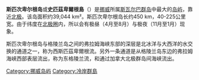 {{expand|time=2009-07-11T13:53:14+00:00}}
{{noteTA
|1=zh:斯匹次卑爾根; zh-hans:斯匹次卑尔根; zh-hant:斯匹茲卑爾根;
|2=zh:斯瓦爾巴; zh-hans:斯瓦尔巴; zh-hant:斯瓦巴; zh-tw:斯瓦巴;
|3=zh-hk:朗伊爾城; zh-tw:隆雅市;
}}
{{Infobox Islands
| name = 斯匹次卑爾根島
| image name = Spitsbergen.png
| image caption = [[斯瓦爾巴群島|斯瓦爾巴群島]]中的斯匹次卑爾根島以紅色標記
| locator map =
| native name =
| location = [[北極海|北極海]]
| coordinates = {{Coord|78|45|N|16|00|E|type:isle_region:NO_scale:5000000|display=inline,title}}
| archipelago = {{flagicon|Svalbard}} [[斯瓦尔巴群岛|斯瓦尔巴群岛]]
| area_km2 = 39044
| rank = 36
| highest mount = [[牛頓峰|牛頓峰]]
| elevation_m = 1717
| country = {{flag|Norway}}
| country admin divisions title =
| country admin divisions =
| country admin divisions title 1 =
| country admin divisions 1 =
| country largest city = [[朗伊爾城|朗伊爾城]]
| country largest city population =
| country leader title =
| country leader name =
| population = 2,753
| population as of = 2009
| density_km2 =
| ethnic groups =
}}
'''斯匹次卑尔根岛'''或'''史匹茲卑爾根島'''（{{lang-no|Spitsbergen}}）是[[挪威|挪威]]所属[[斯瓦尔巴群岛|斯瓦尔巴群岛]]中最大的[[岛屿|岛屿]]，靠近[[北极|北极]]。该岛面积约39,044 km²。斯匹次卑尔根岛长约450 km，40-225公里宽。由于纬度在[[北极圈|北极圈]]内，所以会有极昼（4月至8月）与极夜（11月至1月）现象。

斯匹次卑尔根岛与格陵兰岛之间的弗拉姆海峡东部的深层是北冰洋与大西洋的水交换的通道之一，称为西斯匹茲卑爾根流。另外一条通道是从格陵兰岛东边的弗拉姆海峡西部表层流出，称为东格陵兰流，和通过加拿大北极群岛间海峡流出。

{{Arctic Islands}}
[[Category:挪威岛屿|Category:挪威岛屿]]
[[Category:冷岸群島|Category:冷岸群島]]